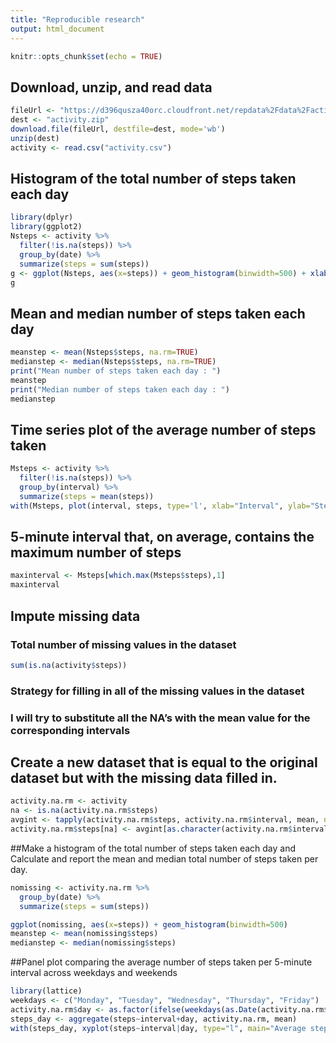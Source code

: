 ---
title: "Reproducible research"
output: html_document
---

```{r setup, include=FALSE}
knitr::opts_chunk$set(echo = TRUE)
```

## Download, unzip, and read data

```{r}
fileUrl <- "https://d396qusza40orc.cloudfront.net/repdata%2Fdata%2Factivity.zip"
dest <- "activity.zip"
download.file(fileUrl, destfile=dest, mode='wb')
unzip(dest)
activity <- read.csv("activity.csv")
```

## Histogram of the total number of steps taken each day
```{r}
library(dplyr)
library(ggplot2)
Nsteps <- activity %>%
  filter(!is.na(steps)) %>%
  group_by(date) %>%
  summarize(steps = sum(steps)) 
g <- ggplot(Nsteps, aes(x=steps)) + geom_histogram(binwidth=500) + xlab("Steps") + ylab("Count") + ggtitle("Total number of steps taken per day")
g
```

## Mean and median number of steps taken each day
```{r}
meanstep <- mean(Nsteps$steps, na.rm=TRUE)
medianstep <- median(Nsteps$steps, na.rm=TRUE)
print("Mean number of steps taken each day : ")
meanstep
print("Median number of steps taken each day : ")
medianstep
```

## Time series plot of the average number of steps taken
```{r}
Msteps <- activity %>%
  filter(!is.na(steps)) %>%
  group_by(interval) %>%
  summarize(steps = mean(steps))
with(Msteps, plot(interval, steps, type='l', xlab="Interval", ylab="Steps", main="Average number of steps taken"))
```

## 5-minute interval that, on average, contains the maximum number of steps
```{r}
maxinterval <- Msteps[which.max(Msteps$steps),1]
maxinterval
```

## Impute missing data
### Total number of missing values in the dataset
```{r}
sum(is.na(activity$steps))
```
### Strategy for filling in all of the missing values in the dataset
### I will try to substitute all the NA's with the mean value for the corresponding intervals

## Create a new dataset that is equal to the original dataset but with the missing data filled in.
```{r}
activity.na.rm <- activity
na <- is.na(activity.na.rm$steps)
avgint <- tapply(activity.na.rm$steps, activity.na.rm$interval, mean, na.rm=TRUE)
activity.na.rm$steps[na] <- avgint[as.character(activity.na.rm$interval[na])]
```

##Make a histogram of the total number of steps taken each day and Calculate and report the mean and median total number of steps taken per day.
```{r}
nomissing <- activity.na.rm %>%
  group_by(date) %>%
  summarize(steps = sum(steps))

ggplot(nomissing, aes(x=steps)) + geom_histogram(binwidth=500)
meanstep <- mean(nomissing$steps)
medianstep <- median(nomissing$steps)
```


##Panel plot comparing the average number of steps taken per 5-minute interval across weekdays and weekends
```{r}
library(lattice)
weekdays <- c("Monday", "Tuesday", "Wednesday", "Thursday", "Friday")
activity.na.rm$day <- as.factor(ifelse(weekdays(as.Date(activity.na.rm$date)) %in% weekdays, "Weekday", "Weekend"))
steps_day <- aggregate(steps~interval+day, activity.na.rm, mean)
with(steps_day, xyplot(steps~interval|day, type="l", main="Average steps per day (weekday vs weekend)"))
```